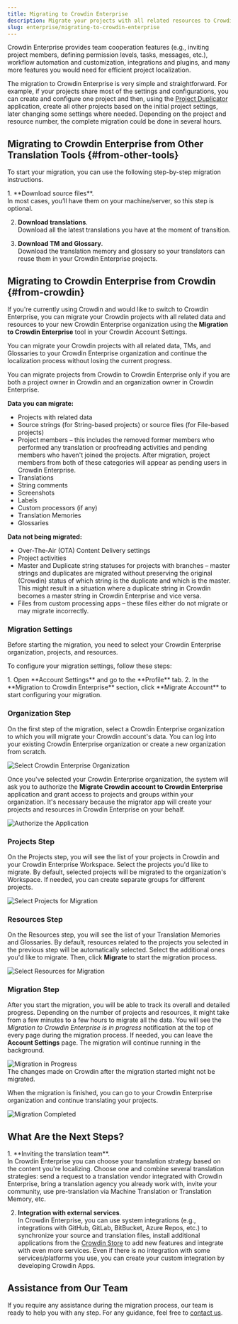```yaml
---
title: Migrating to Crowdin Enterprise
description: Migrate your projects with all related resources to Crowdin Enterprise
slug: enterprise/migrating-to-crowdin-enterprise
---
```



Crowdin Enterprise provides team cooperation features (e.g., inviting project members, defining permission levels, tasks, messages, etc.), workflow automation and customization, integrations and plugins, and many more features you would need for efficient project localization.

The migration to Crowdin Enterprise is very simple and straightforward. For example, if your projects share most of the settings and configurations, you can create and configure one project and then, using the [Project Duplicator](https://store.crowdin.com/create-project-app) application, create all other projects based on the initial project settings, later changing some settings where needed. Depending on the project and resource number, the complete migration could be done in several hours.

## Migrating to Crowdin Enterprise from Other Translation Tools {#from-other-tools}

To start your migration, you can use the following step-by-step migration instructions.

<Steps>
  1. **Download source files**.<br/>
      In most cases, you’ll have them on your machine/server, so this step is optional.

  2. **Download translations**.<br/>
      Download all the latest translations you have at the moment of transition.

  3. **Download TM and Glossary**.<br/>
      Download the translation memory and glossary so your translators can reuse them in your Crowdin Enterprise projects.
</Steps>

<LinkCard
  title="For Managers"
  description="Read our quick guide for a seamless localization setup."
  href="/enterprise/for-managers"
/>

## Migrating to Crowdin Enterprise from Crowdin {#from-crowdin}

If you're currently using Crowdin and would like to switch to Crowdin Enterprise, you can migrate your Crowdin projects with all related data and resources to your new Crowdin Enterprise organization using the **Migration to Crowdin Enterprise** tool in your Crowdin Account Settings.

You can migrate your Crowdin projects with all related data, TMs, and Glossaries to your Crowdin Enterprise organization and continue the localization process without losing the current progress.

<Aside title="Permissions">
  You can migrate projects from Crowdin to Crowdin Enterprise only if you are both a project owner in Crowdin and an organization owner in Crowdin Enterprise.
</Aside>

**Data you can migrate:**

* Projects with related data
* Source strings (for String-based projects) or source files (for File-based projects)
* Project members &ndash; this includes the removed former members who performed any translation or proofreading activities and pending members who haven't joined the projects. After migration, project members from both of these categories will appear as pending users in Crowdin Enterprise.
* Translations
* String comments
* Screenshots
* Labels
* Custom processors (if any)
* Translation Memories
* Glossaries

**Data not being migrated:**

* Over-The-Air (OTA) Content Delivery settings
* Project activities
* Master and Duplicate string statuses for projects with branches &ndash; master strings and duplicates are migrated without preserving the original (Crowdin) status of which string is the duplicate and which is the master. This might result in a situation where a duplicate string in Crowdin becomes a master string in Crowdin Enterprise and vice versa.
* Files from custom processing apps &ndash; these files either do not migrate or may migrate incorrectly.

### Migration Settings

Before starting the migration, you need to select your Crowdin Enterprise organization, projects, and resources.

To configure your migration settings, follow these steps:

<Steps>
  1. Open **Account Settings** and go to the **Profile** tab.
  2. In the **Migration to Crowdin Enterprise** section, click **Migrate Account** to start configuring your migration.
</Steps>

### Organization Step

On the first step of the migration, select a Crowdin Enterprise organization to which you will migrate your Crowdin account's data. You can log into your existing Crowdin Enterprise organization or create a new organization from scratch.

<Image src={selectOrganization} alt="Select Crowdin Enterprise Organization" class="width-2xl" />

Once you've selected your Crowdin Enterprise organization, the system will ask you to authorize the **Migrate Crowdin account to Crowdin Enterprise** application and grant access to projects and groups within your organization. It's necessary because the migrator app will create your projects and resources in Crowdin Enterprise on your behalf.

<Image src={grantAccess} alt="Authorize the Application" class="width-2xl" />

### Projects Step

On the Projects step, you will see the list of your projects in Crowdin and your Crowdin Enterprise Workspace. Select the projects you'd like to migrate. By default, selected projects will be migrated to the organization's Workspace. If needed, you can create separate groups for different projects.

<Image src={selectProjects} alt="Select Projects for Migration" class="width-2xl" />

### Resources Step

On the Resources step, you will see the list of your Translation Memories and Glossaries. By default, resources related to the projects you selected in the previous step will be automatically selected. Select the additional ones you'd like to migrate. Then, click **Migrate** to start the migration process.

<Image src={selectResources} alt="Select Resources for Migration" class="width-2xl" />

### Migration Step

After you start the migration, you will be able to track its overall and detailed progress. Depending on the number of projects and resources, it might take from a few minutes to a few hours to migrate all the data. You will see the *Migration to Crowdin Enterprise is in progress* notification at the top of every page during the migration process. If needed, you can leave the **Account Settings** page. The migration will continue running in the background.

<Image src={migrationInProgress} alt="Migration in Progress" class="width-2xl" />

<Aside type="caution">
  The changes made on Crowdin after the migration started might not be migrated.
</Aside>

When the migration is finished, you can go to your Crowdin Enterprise organization and continue translating your projects.

<Image src={migrationCompleted} alt="Migration Completed" class="width-2xl" />

## What Are the Next Steps?

<Steps>
  1. **Inviting the translation team**.<br/>
      In Crowdin Enterprise you can choose your translation strategy based on the content you're localizing. Choose one and combine several translation strategies: send a request to a translation vendor integrated with Crowdin Enterprise, bring a translation agency you already work with, invite your community, use pre-translation via Machine Translation or Translation Memory, etc.

  2. **Integration with external services**.<br/>
      In Crowdin Enterprise, you can use system integrations (e.g., integrations with GitHub, GitLab, BitBucket, Azure Repos, etc.) to synchronize your source and translation files, install additional applications from the [Crowdin Store](https://store.crowdin.com/) to add new features and integrate with even more services. Even if there is no integration with some services/platforms you use, you can create your custom integration by developing Crowdin Apps.
</Steps>

<CardGrid>
  <LinkCard
    title="Translation Strategies"
    href="/enterprise/translation-strategies"
  />
  <LinkCard
    title="Crowdin Apps"
    href="/developer/crowdin-apps-about/"
  />
</CardGrid>

## Assistance from Our Team

If you require any assistance during the migration process, our team is ready to help you with any step. For any guidance, feel free to [contact us](https://crowdin.com/contacts).
